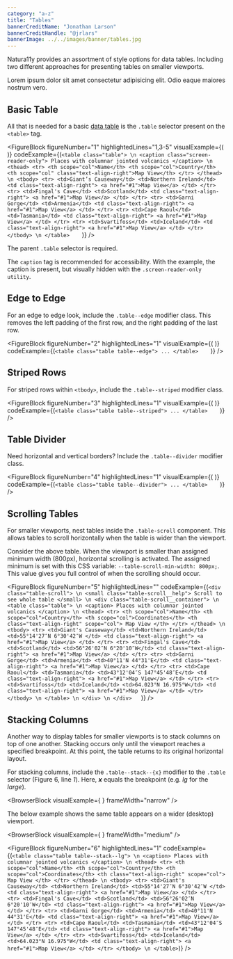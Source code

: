 ```yaml
---
category: "a-z"
title: "Tables"
bannerCreditName: "Jonathan Larson"
bannerCreditHandle: "@jrlars" 
bannerImage: ../../images/banner/tables.jpg
---
```



<TextBlock>

Natura11y provides an assortment of style options for data tables. Including two different approaches for presenting tables on smaller viewports.

</TextBlock>

<AccessibilitySpotlight>

Lorem ipsum dolor sit amet consectetur adipisicing elit. Odio eaque maiores nostrum vero.

</AccessibilitySpotlight>

<Divider id="basic-table" />

<TextBlock>

## Basic Table

All that is needed for a basic <a href="https://developer.mozilla.org/en-US/docs/Web/HTML/Element/table" target="_blank">data table</a> is the <code>.table</code> selector present on the <code>&lt;table&gt;</code> tag.

</TextBlock>

<FigureBlock
    figureNumber="1"
    highlightedLines="1,3-5"
    visualExample={(
        <Basic />
    )}
    codeExample={(`
        <table class="table"> \n
            <caption class="screen-reader-only">
                Places with columnar jointed volcanics
            </caption> \n
            <thead>
                <tr>
                    <th scope="col">Name</th>
                    <th scope="col">Country</th>
                    <th scope="col" class="text-align-right">Map View</th>
                </tr>
            </thead> \n
            <tbody>
                <tr>
                    <td>Giant’s Causeway</td>
                    <td>Northern Ireland</td>
                    <td class="text-align-right">
                        <a href="#1">Map View</a>
                    </td>
                </tr>
                <tr>
                    <td>Fingal's Cave</td>
                    <td>Scotland</td>
                    <td class="text-align-right">
                        <a href="#1">Map View</a>
                    </td>
                </tr>
                <tr>
                    <td>Garni Gorge</td>
                    <td>Armenia</td>
                    <td class="text-align-right">
                        <a href="#1">Map View</a>
                    </td>
                </tr>
                <tr>
                    <td>Cape Raoul</td>
                    <td>Tasmania</td>
                    <td class="text-align-right">
                        <a href="#1">Map View</a>
                    </td>
                </tr>
                <tr>
                    <td>Svartifoss</td>
                    <td>Iceland</td>
                    <td class="text-align-right">
                        <a href="#1">Map View</a>
                    </td>
                </tr>
            </tbody> \n
        </table>    
    `)}
/>

<TableLineDescBlock targetFigure="1">

<TableLineDescRow lines="1">

The parent `.table` selector is required.

</TableLineDescRow>

<TableLineDescRow lines="3-5">

The `caption` tag is recommended for accessibility. With the example, the caption is present, but visually hidden with the `.screen-reader-only utility`.

</TableLineDescRow>

</TableLineDescBlock>

<Divider id="edge-to-edge" />

<TextBlock>

## Edge to Edge

For an edge to edge look, include the `.table--edge` modifier class. This removes the left padding of the first row, and the right padding of the last row.

</TextBlock>

<FigureBlock
    figureNumber="2"
    highlightedLines="1"
    visualExample={(
        <Basic tableClasses="table--edge" />
    )}
    codeExample={(`
        <table class="table table--edge">
            ...
        </table>    
    `)}
/>

<Divider id="striped-rows" />

<TextBlock>

## Striped Rows

For striped rows within `<tbody>`, include the `.table--striped` modifier class.

</TextBlock>

<FigureBlock
    figureNumber="3"
    highlightedLines="1"
    visualExample={(
        <Basic tableClasses="table--striped" />
    )}
    codeExample={(`
        <table class="table table--striped">
            ...
        </table>    
    `)}
/>

<Divider id="table-divider" />

<TextBlock>

## Table Divider

Need horizontal and vertical borders? Include the `.table--divider` modifier class.

</TextBlock>

<FigureBlock
    figureNumber="4"
    highlightedLines="1"
    visualExample={(
        <Basic tableClasses="table--divider box-shadow-1" />
    )}
    codeExample={(`
        <table class="table table--divider">
            ...
        </table>    
    `)}
/>

<Divider id="scrolling-tables" />

<TextBlock>

## Scrolling Tables

For smaller viewports, nest tables inside the `.table-scroll` component. This allows tables to scroll horizontally when the table is wider than the viewport.

</TextBlock>

<Scroll />

<TextBlock>

Consider the above table. When the viewport is smaller than assigned minimum width (800px), horizontal scrolling is activated. The assigned minimum is set with this CSS variable: `--table-scroll-min-width: 800px;`. This value gives you full control of when the scrolling should occur.

</TextBlock>

<FigureBlock
    figureNumber="5"
    highlightedLines=""
    codeExample={(`
        <div class="table-scroll"> \n
            <small class="table-scroll__help">
                Scroll to see whole table
            </small> \n
            <div class="table-scroll__container"> \n
                <table class="table"> \n
                    <caption>
                        Places with columnar jointed volcanics
                    </caption> \n
                    <thead>
                        <tr>
                            <th scope="col">Name</th>
                            <th scope="col">Country</th>
                            <th scope="col">Coordinates</th>
                            <th class="text-align-right" scope="col">
                                Map View
                            </th>
                        </tr>
                    </thead> \n
                    <tbody>
                        <tr>
                            <td>Giant's Causeway</td>
                            <td>Northern Ireland</td>
                            <td>55°14'27″N 6°30'42″W
                            </td>
                            <td class="text-align-right">
                                <a href="#1">Map View</a>
                            </td>
                        </tr>
                        <tr>
                            <td>Fingal's Cave</td>
                            <td>Scotland</td>
                            <td>56°26'02″N 6°20'10″W</td>
                            <td class="text-align-right">
                                <a href="#1">Map View</a>
                            </td>
                        </tr>
                        <tr>
                            <td>Garni Gorge</td>
                            <td>Armenia</td>
                            <td>40°11'N 44°31'E</td>
                            <td class="text-align-right">
                                <a href="#1">Map View</a>
                            </td>
                        </tr>
                        <tr>
                            <td>Cape Raoul</td>
                            <td>Tasmania</td>
                            <td>43°12'04″S 147°45'48″E</td>
                            <td class="text-align-right">
                                <a href="#1">Map View</a>
                            </td>
                        </tr>
                        <tr>
                            <td>Svartifoss</td>
                            <td>Iceland</td>
                            <td>64.023°N 16.975°W</td>
                            <td class="text-align-right">
                                <a href="#1">Map View</a>
                            </td>
                        </tr>
                    </tbody> \n
                </table> \n
            </div> \n
        </div>   
    `)}
/>

<Divider id="stacking-columns" />

<TextBlock>

## Stacking Columns

Another way to display tables for smaller viewports is to stack columns on top of one another. Stacking occurs only until the viewport reaches a specified breakpoint. At this point, the table returns to its original horizontal layout.

For stacking columns, include the `.table--stack--{x}` modifier to the `.table` selector (Figure 6, line *1*). Here, ***x*** equals the breakpoint (e.g. *lg* for the *large*).

</TextBlock>

<BrowserBlock
    visualExample={
        <Stack />
    }
    frameWidth="narrow"
/>

<TextBlock>

The below example shows the same table appears on a wider (desktop) viewport.

</TextBlock>

<BrowserBlock
    visualExample={
        <Stack tableClass={null} />
    }
    frameWidth="medium"
/>

<FigureBlock
    figureNumber="6"
    highlightedLines="1"
    codeExample={(`
        <table class="table table--stack--lg"> \n
            <caption>
                Places with columnar jointed volcanics
            </caption> \n
            <thead>
                <tr>
                    <th scope="col">Name</th>
                    <th scope="col">Country</th>
                    <th scope="col">Coordinates</th>
                    <th class="text-align-right" scope="col">
                        Map View
                    </th>
                </tr>
            </thead> \n
            <tbody>
                <tr>
                    <td>Giant's Causeway</td>
                    <td>Northern Ireland</td>
                    <td>55°14'27″N 6°30'42″W
                    </td>
                    <td class="text-align-right">
                        <a href="#1">Map View</a>
                    </td>
                </tr>
                <tr>
                    <td>Fingal's Cave</td>
                    <td>Scotland</td>
                    <td>56°26'02″N 6°20'10″W</td>
                    <td class="text-align-right">
                        <a href="#1">Map View</a>
                    </td>
                </tr>
                <tr>
                    <td>Garni Gorge</td>
                    <td>Armenia</td>
                    <td>40°11'N 44°31'E</td>
                    <td class="text-align-right">
                        <a href="#1">Map View</a>
                    </td>
                </tr>
                <tr>
                    <td>Cape Raoul</td>
                    <td>Tasmania</td>
                    <td>43°12'04″S 147°45'48″E</td>
                    <td class="text-align-right">
                        <a href="#1">Map View</a>
                    </td>
                </tr>
                <tr>
                    <td>Svartifoss</td>
                    <td>Iceland</td>
                    <td>64.023°N 16.975°W</td>
                    <td class="text-align-right">
                        <a href="#1">Map View</a>
                    </td>
                </tr>
            </tbody> \n
        </table>
    `)}
/>
